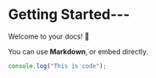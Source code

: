 # Getting Started---

Welcome to your docs! 🎉

You can use **Markdown**, or embed directly.

```ts
console.log("This is code");
```
